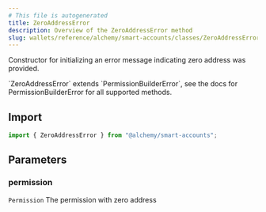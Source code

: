```yaml
---
# This file is autogenerated
title: ZeroAddressError
description: Overview of the ZeroAddressError method
slug: wallets/reference/alchemy/smart-accounts/classes/ZeroAddressError/constructor
---
```


Constructor for initializing an error message indicating zero address was provided.

<Note>
  `ZeroAddressError` extends `PermissionBuilderError`, see the docs for
  PermissionBuilderError for all supported methods.
</Note>

## Import

```ts
import { ZeroAddressError } from "@alchemy/smart-accounts";
```

## Parameters

### permission

`Permission`
The permission with zero address
